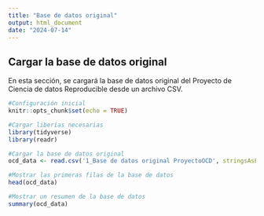 ```yaml
---
title: "Base de datos original"
output: html_document
date: "2024-07-14"
---
```


## Cargar la base de datos original

En esta sección, se cargará la base de datos original del Proyecto de Ciencia de datos Reproducible desde un archivo CSV.

```r
#Configuración inicial
knitr::opts_chunk$set(echo = TRUE)

#Cargar liberías necesarias
library(tidyverse)
library(readr)

#Cargar la base de datos original
ocd_data <- read.csv('1_Base de datos original ProyectoOCD', stringsAsFactors = FALSE)

#Mostrar las primeras filas de la base de datos
head(ocd_data)

#Mostrar un resumen de la base de datos
summary(ocd_data)


```
